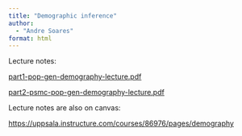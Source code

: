 ```yaml
---
title: "Demographic inference"
author:
  - "Andre Soares"
format: html
---
```


Lecture notes:

[part1-pop-gen-demography-lecture.pdf](part1-pop-gen-demography-lecture.pdf)

[part2-psmc-pop-gen-demography-lecture.pdf](part2-psmc-pop-gen-demography-lecture.pdf)

Lecture notes are also on canvas:

<https://uppsala.instructure.com/courses/86976/pages/demography>
